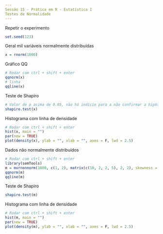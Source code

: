 ```yaml
---
Sessão 15 - Prática em R - Estatística I
Testes de Normalidade
---
```


Repetir o experimento
```r
set.seed(123)
```

Geral mil variáveis normalmente distribuídas
```r
x = rnorm(1000)
```

Gráfico QQ
```r
# Rodar com ctrl + shift + enter
qqnorm(x)
# linha
qqline(x)
```

Teste de Shapiro
```r
# Valor de p acima de 0.05, não há indício para a não confirmar a hipótese nula de dados normalmente distribuídos
shapiro.test(x)
```

Histograma com linha de densidade
```r
# Rodar com ctrl + shift + enter
hist(x, main = "")
par(new = TRUE)
plot(density(x), ylab = "", xlab = "", axes = F, lwd = 2.5)
```

Dados não normalmente distribuídos
```r
# Rodar com ctrl + shift + enter
library(semTools)
m = mvrnonnorm(1000, c(1, 2), matrix(c(10, 2, 2, 5), 2, 2), skewness = c(5, 2), kurtosis = c(3, 3))
qqnorm(m)
qqline(m)
```

Teste de Shapiro
```r
shapiro.test(m)
```

Histograma com linha de densidade
```r
# Rodar com ctrl + shift + enter
hist(m, main = "")
par(new = TRUE)
plot(density(m), ylab = "", xlab = "", axes = F, lwd = 2.5)
```











